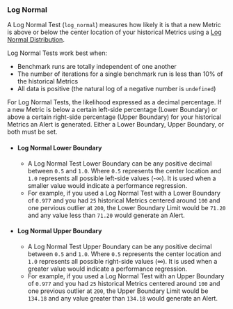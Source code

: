 ### Log Normal

A Log Normal Test (`log_normal`) measures how likely it is that
a new Metric is above or below the center location of your historical Metrics using a [Log Normal Distribution](https://en.wikipedia.org/wiki/Log-normal_distribution).

Log Normal Tests work best when:
- Benchmark runs are totally independent of one another
- The number of iterations for a single benchmark run is less than 10% of the historical Metrics
- All data is positive (the natural log of a negative number is `undefined`)

For Log Normal Tests, the likelihood expressed as a decimal percentage.
If a new Metric is below a certain left-side percentage (Lower Boundary)
or above a certain right-side percentage (Upper Boundary) for your historical Metrics an Alert is generated.
Either a Lower Boundary, Upper Boundary, or both must be set.

- #### Log Normal Lower Boundary
  - A Log Normal Test Lower Boundary can be any positive decimal between `0.5` and `1.0`.
Where `0.5` represents the center location and `1.0` represents all possible left-side values (-∞).
It is used when a smaller value would indicate a performance regression.
  - For example, if you used a Log Normal Test with a Lower Boundary of `0.977`
and you had `25` historical Metrics centered around `100` and one pervious outlier at `200`,
the Lower Boundary Limit would be `71.20` and
any value less than `71.20` would generate an Alert.
- #### Log Normal Upper Boundary
  - A Log Normal Test Upper Boundary can be any positive decimal between `0.5` and `1.0`.
Where `0.5` represents the center location and `1.0` represents all possible right-side values (∞).
It is used when a greater value would indicate a performance regression.
  - For example, if you used a Log Normal Test with an Upper Boundary of `0.977`
and you had `25` historical Metrics centered around `100` and one previous outlier at `200`,
the Upper Boundary Limit would be `134.18` and
any value greater than `134.18` would generate an Alert.
